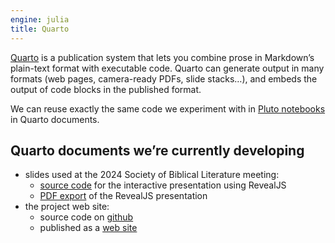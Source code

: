 ```yaml
---
engine: julia
title: Quarto
---
```


[Quarto](https://quarto.org) is a publication system that lets you combine prose in Markdown's plain-text format with executable code. Quarto can generate output in many formats (web pages, camera-ready PDFs, slide stacks...), and embeds the output of code blocks in the published format. 

We can reuse exactly the same code we experiment with in [Pluto notebooks](../pluto/) in Quarto documents.

## Quarto documents we're currently developing

- slides used at the 2024 Society of Biblical Literature meeting:
    - [source code](https://github.com/neelsmith/sbl2024) for the interactive presentation using RevealJS
    - [PDF export](http://shot.holycross.edu/sbl/smith-terjanian.pdf) of the RevealJS presentation
- the project web site:
    - source code on [github](https://github.com/neelsmith/complutensian-docs)
    - published as a [web site](https://neelsmith.quarto.pub/digitalcomplutensian/)